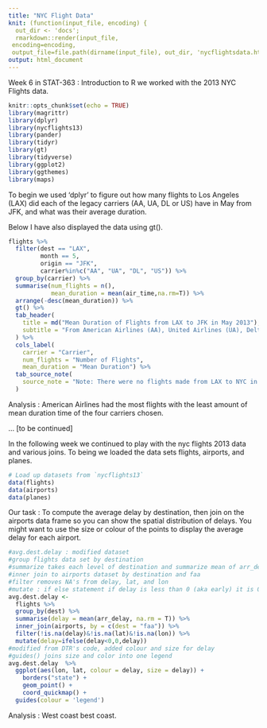 ```yaml
---
title: "NYC Flight Data"
knit: (function(input_file, encoding) {
  out_dir <- 'docs';
  rmarkdown::render(input_file,
 encoding=encoding,
 output_file=file.path(dirname(input_file), out_dir, 'nycflightsdata.html'))})
output: html_document
---
```


Week 6 in STAT-363 : Introduction to R we worked with the 2013 NYC Flights data. 

```r
knitr::opts_chunk$set(echo = TRUE)
library(magrittr)
library(dplyr)
library(nycflights13)
library(pander)
library(tidyr)
library(gt)
library(tidyverse)
library(ggplot2)
library(ggthemes)
library(maps)
```

To begin we used 'dplyr' to figure out how many flights to Los Angeles (LAX) did each of the legacy carriers (AA, UA, DL or US) have in May from JFK, and what was their average duration. 

Below I have also displayed the data using gt(). 

```r
flights %>%
  filter(dest == "LAX", 
         month == 5, 
         origin == "JFK", 
         carrier%in%c("AA", "UA", "DL", "US")) %>%
  group_by(carrier) %>%
  summarise(num_flights = n(),
            mean_duration = mean(air_time,na.rm=T)) %>%
  arrange(-desc(mean_duration)) %>% 
  gt() %>%
  tab_header(
    title = md("Mean Duration of Flights from LAX to JFK in May 2013"),
    subtitle = "From American Airlines (AA), United Airlines (UA), Delta Air (DL), and US"
  ) %>%
  cols_label(
    carrier = "Carrier",
    num_flights = "Number of Flights",
    mean_duration = "Mean Duration") %>%
  tab_source_note(
    source_note = "Note: There were no flights made from LAX to NYC in May 2013 from US"
  )
```

Analysis : American Airlines had the most flights with the least amount of mean duration time of the four carriers chosen. 

... [to be continued]

In the following week we continued to play with the nyc flights 2013 data and various joins. To being we loaded the data sets flights, airports, and planes.  


```r
# Load up datasets from `nycflights13`
data(flights)
data(airports)
data(planes)
```

Our task : To compute the average delay by destination, then join on the airports data frame so you can show the spatial distribution of delays. You might want to use the size or colour of the points to display the average delay for each airport.

```r
#avg.dest.delay : modified dataset 
#group flights data set by destination 
#summarize takes each level of destination and summarize mean of arr_delay 
#inner join to airports dataset by destination and faa 
#filter removes NA's from delay, lat, and lon 
#mutate : if else statement if delay is less than 0 (aka early) it is 0 
avg.dest.delay <- 
  flights %>% 
  group_by(dest) %>%
  summarise(delay = mean(arr_delay, na.rm = T)) %>%
  inner_join(airports, by = c(dest = "faa")) %>%
  filter(!is.na(delay)&!is.na(lat)&!is.na(lon)) %>%
  mutate(delay=ifelse(delay<0,0,delay))
#modified from DTR's code, added colour and size for delay
#guides() joins size and color into one legend 
avg.dest.delay  %>%
  ggplot(aes(lon, lat, colour = delay, size = delay)) +
    borders("state") +
    geom_point() +
    coord_quickmap() +
  guides(colour = 'legend')
```

Analysis : West coast best coast. 
